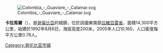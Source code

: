 [[Image:Colombia_-_Guaviare_-_Calamar.svg|right]]

'''卡拉馬爾'''（{{lang-es|Calamar}}），是[[哥倫比亞|哥倫比亞]]的城鎮，位於該國東南部[[瓜維亞雷省|瓜維亞雷省]]，面積14,300平方公里，始建於1992年8月6日，海拔高度200米，2005年人口10,160，人口密度每平方公里0.78人。

{{coord|1|55|14|N|72|33|15|W|source:kolossus-plwiki|display=title}}

{{Colombia-geo-stub}}
[[Category:哥伦比亚市镇|Category:哥伦比亚市镇]]